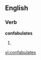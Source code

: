 
==English==

===Verb===
'''confabulates'''

# {{third-person singular of|[[confabulate]]}}

[[vi:confabulates]]